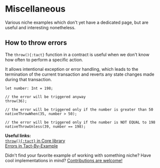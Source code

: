 # Miscellaneous


Various niche examples which don't yet have a dedicated page, but are useful and interesting nonetheless.

## How to throw errors

The `throw(){:tact}` function in a contract is useful when we don't know how often to perform a specific action.

It allows intentional exception or error handling, which leads to the termination of the current transaction and reverts any state changes made during that transaction.

```tact
let number: Int = 198;

// the error will be triggered anyway
throw(36);

// the error will be triggered only if the number is greater than 50
nativeThrowWhen(35, number > 50);

// the error will be triggered only if the number is NOT EQUAL to 198
nativeThrowUnless(39, number == 198);
```

<Callout>

  **Useful links:**\
  [`throw(){:tact}` in Core library](/ref/core-debug#throw)\
  [Errors in Tact-By-Example](https://tact-by-example.org/03-errors)

</Callout>

<Callout type="info" emoji="🤔">

  Didn't find your favorite example of working with something niche? Have cool implementations in mind? [Contributions are welcome!](https://github.com/tact-lang/tact-docs/issues)

</Callout>
